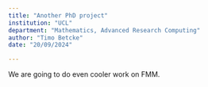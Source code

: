 ```yaml
---
title: "Another PhD project"
institution: "UCL"
department: "Mathematics, Advanced Research Computing"
author: "Timo Betcke"
date: "20/09/2024"

---
```

<!-- Please copy this template into the posts folder and rename as appropriate -->
We are going to do even cooler work on FMM.
<!-- enter post content here -->

